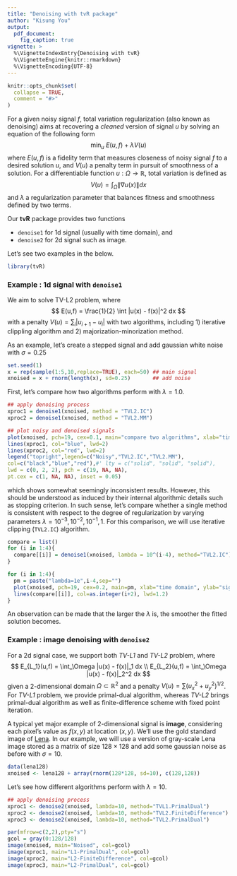 ```yaml
---
title: "Denoising with tvR package"
author: "Kisung You"
output:
  pdf_document:
    fig_caption: true
vignette: >
  %\VignetteIndexEntry{Denoising with tvR}
  %\VignetteEngine{knitr::rmarkdown}
  %\VignetteEncoding{UTF-8}
---
```


```r
knitr::opts_chunk$set(
  collapse = TRUE,
  comment = "#>"
)
```

For a given noisy signal $f$, total variation regularization (also known as denoising) aims at recovering a *cleaned* version of signal $u$ by solving an equation of the following form
$$
\min_u ~ E(u,f) + \lambda V(u)
$$
where $E(u,f)$ is a fidelity term that measures closeness of noisy signal $f$ to a desired solution $u$, and $V(u)$ a penalty term in pursuit of smoothness of a solution. For a differentiable function $u : \Omega\rightarrow \mathbb{R}$, total variation is defined as
$$
V(u) = \int_{\Omega} \| \nabla u(x) \| dx
$$
and $\lambda$ a regularization parameter that balances fitness and smoothness defined by two terms. 

Our **tvR** package provides two functions

* `denoise1` for 1d signal (usually with time domain), and 
* `denoise2` for 2d signal such as image.

Let's see two examples in the below.

```r
library(tvR)
```

### Example : 1d signal with `denoise1`

We aim to solve TV-L2 problem, where 
$$
E(u,f) = \frac{1}{2} \int |u(x) - f(x)|^2 dx
$$
with a penalty $V(u) = \sum_i |u_{i+1}-u_{i}|$ with two algorithms, including 1) iterative clippling algorithm and 2) majorization-minorization method.

As an example, let's create a stepped signal and add gaussian white noise with $\sigma = 0.25$
```r
set.seed(1)
x = rep(sample(1:5,10,replace=TRUE), each=50) ## main signal
xnoised = x + rnorm(length(x), sd=0.25)       ## add noise
```

First, let's compare how two algorithms perform with $\lambda=1.0$. 
```r
## apply denoising process
xproc1 = denoise1(xnoised, method = "TVL2.IC")
xproc2 = denoise1(xnoised, method = "TVL2.MM")
```
```r
## plot noisy and denoised signals
plot(xnoised, pch=19, cex=0.1, main="compare two algorithms", xlab="time domain", ylab="signal value")
lines(xproc1, col="blue", lwd=2)
lines(xproc2, col="red", lwd=2)
legend("topright",legend=c("Noisy","TVL2.IC","TVL2.MM"),
col=c("black","blue","red"),#' lty = c("solid", "solid", "solid"),
lwd = c(0, 2, 2), pch = c(19, NA, NA),
pt.cex = c(1, NA, NA), inset = 0.05)
```

which shows somewhat seemingly inconsistent results. However, this should be understood as induced by their internal algorithmic details such as stopping criterion. In such sense, let's compare whether a single method is consistent with respect to the degree of regularization by varying parameters $\lambda=10^{-3}, 10^{-2}, 10^{-1}, 1$. For this comparison, we will use iterative clipping (`TVL2.IC`) algorithm. 

```r
compare = list()
for (i in 1:4){
  compare[[i]] = denoise1(xnoised, lambda = 10^(i-4), method="TVL2.IC")
}
```
```r
for (i in 1:4){
  pm = paste("lambda=1e",i-4,sep="")
  plot(xnoised, pch=19, cex=0.2, main=pm, xlab="time domain", ylab="signal value")
  lines(compare[[i]], col=as.integer(i+2), lwd=1.2)
}
```

An observation can be made that the larger the $\lambda$ is, the smoother the fitted solution becomes. 


### Example : image denoising with `denoise2`

For a 2d signal case, we support both *TV-L1* and *TV-L2* problem, where
$$
E_{L_1}(u,f) = \int_\Omega |u(x) - f(x)|_1 dx \\
E_{L_2}(u,f) = \int_\Omega |u(x) - f(x)|_2^2 dx
$$
given a 2-dimensional domain $\Omega \subset \mathbb{R}^2$ and a penalty $V(u) = \sum (u_x^2 + u_y^2)^{1/2}$. For *TV-L1* problem, we provide primal-dual algorithm, whereas *TV-L2* brings primal-dual algorithm as well as finite-difference scheme with fixed point iteration.

A typical yet major example of 2-dimensional signal is **image**, considering each pixel's value as $f(x,y)$ at location $(x,y)$. We'll use the gold standard image of [Lena](https://en.wikipedia.org/wiki/Lenna). In our example, we will use a version of gray-scale Lena image stored as a matrix of size $128 \times 128$ and add some gaussian noise as before with $\sigma=10$.
```r
data(lena128)
xnoised <- lena128 + array(rnorm(128*128, sd=10), c(128,128))
```

Let's see how different algorithms perform with $\lambda=10$.

```r
## apply denoising process
xproc1 <- denoise2(xnoised, lambda=10, method="TVL1.PrimalDual")
xproc2 <- denoise2(xnoised, lambda=10, method="TVL2.FiniteDifference")
xproc3 <- denoise2(xnoised, lambda=10, method="TVL2.PrimalDual")
```
```r
par(mfrow=c(2,2),pty="s")
gcol = gray(0:128/128)
image(xnoised, main="Noised", col=gcol)
image(xproc1, main="L1-PrimalDual", col=gcol)
image(xproc2, main="L2-FiniteDifference", col=gcol)
image(xproc3, main="L2-PrimalDual", col=gcol)
```
